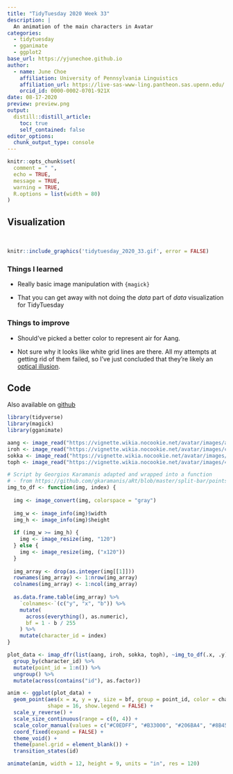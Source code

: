 ```yaml
---
title: "TidyTuesday 2020 Week 33"
description: |
  An animation of the main characters in Avatar
categories:
  - tidytuesday
  - gganimate
  - ggplot2
base_url: https://yjunechoe.github.io
author:
  - name: June Choe
    affiliation: University of Pennsylvania Linguistics
    affiliation_url: https://live-sas-www-ling.pantheon.sas.upenn.edu/
    orcid_id: 0000-0002-0701-921X
date: 08-17-2020
preview: preview.png
output:
  distill::distill_article:
    toc: true
    self_contained: false
editor_options: 
  chunk_output_type: console
---
```


```r
knitr::opts_chunk$set(
  comment = " ",
  echo = TRUE,
  message = TRUE,
  warning = TRUE,
  R.options = list(width = 80)
)
```

## Visualization

&nbsp;

```r
knitr::include_graphics('tidytuesday_2020_33.gif', error = FALSE)
```

### Things I learned

- Really basic image manipulation with `{magick}`

- That you can get away with not doing the _data_ part of _data_ visualization for TidyTuesday

### Things to improve

- Should've picked a better color to represent <span class="sc">air</span> for Aang.

- Not sure why it looks like white grid lines are there. All my attempts at getting rid of them failed, so I've just concluded that they're likely an [optical illusion](https://en.wikipedia.org/wiki/Grid_illusion#:~:text=The%20Hermann%20grid%20illusion%20is,looking%20directly%20at%20an%20intersection.).

## Code

Also available on [github](https://github.com/yjunechoe/tidytuesday/blob/master/Scripts/tidytuesday_2020_33.R)

```r
library(tidyverse)
library(magick)
library(gganimate)

aang <- image_read("https://vignette.wikia.nocookie.net/avatar/images/a/ae/Aang_at_Jasmine_Dragon.png")
iroh <- image_read("https://vignette.wikia.nocookie.net/avatar/images/c/c1/Iroh_smiling.png")
sokka <- image_read("https://vignette.wikia.nocookie.net/avatar/images/c/cc/Sokka.png")
toph <- image_read("https://vignette.wikia.nocookie.net/avatar/images/4/46/Toph_Beifong.png")

# Script by Georgios Karamanis adapted and wrapped into a function
# - from https://github.com/gkaramanis/aRt/blob/master/split-bar/points-portraits.R
img_to_df <- function(img, index) {
  
  img <- image_convert(img, colorspace = "gray")
  
  img_w <- image_info(img)$width
  img_h <- image_info(img)$height
  
  if (img_w >= img_h) {
    img <- image_resize(img, "120")
  } else {
    img <- image_resize(img, ("x120"))
  }
  
  img_array <- drop(as.integer(img[[1]]))
  rownames(img_array) <- 1:nrow(img_array)
  colnames(img_array) <- 1:ncol(img_array)
  
  as.data.frame.table(img_array) %>% 
    `colnames<-`(c("y", "x", "b")) %>% 
    mutate(
      across(everything(), as.numeric),
      bf = 1 - b / 255
    ) %>% 
    mutate(character_id = index)
}

plot_data <- imap_dfr(list(aang, iroh, sokka, toph), ~img_to_df(.x, .y)) %>% 
  group_by(character_id) %>% 
  mutate(point_id = 1:n()) %>% 
  ungroup() %>% 
  mutate(across(contains("id"), as.factor))

anim <- ggplot(plot_data) +
  geom_point(aes(x = x, y = y, size = bf, group = point_id, color = character_id),
             shape = 16, show.legend = FALSE) +
  scale_y_reverse() +
  scale_size_continuous(range = c(0, 4)) +
  scale_color_manual(values = c("#C0EDFF", "#B33000", "#206BA4", "#8B4513")) +
  coord_fixed(expand = FALSE) +
  theme_void() +
  theme(panel.grid = element_blank()) +
  transition_states(id)

animate(anim, width = 12, height = 9, units = "in", res = 120)
```

